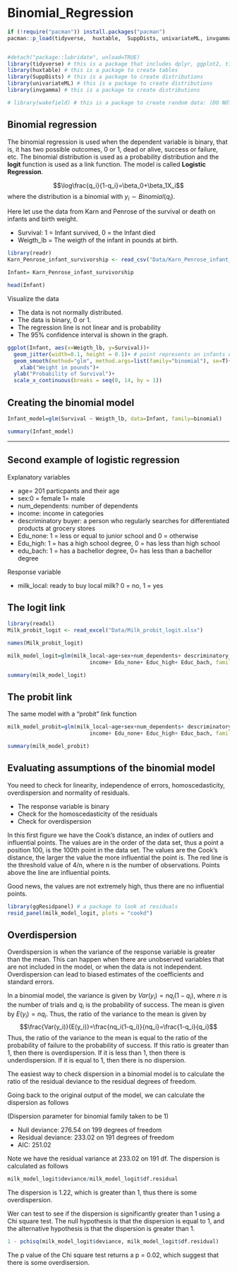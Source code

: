 # Binomial_Regression

```r
if (!require("pacman")) install.packages("pacman")
pacman::p_load(tidyverse,  huxtable,  SuppDists, univariateML, invgamma)


#detach("package::lubridate", unload=TRUE)
library(tidyverse) # this is a package that includes dplyr, ggplot2, tidyr, readr, purrr, tibble, stringr, forcats
library(huxtable) # this is a package to create tables
library(SuppDists) # this is a package to create distributions
library(univariateML) # this is a package to create distributions
library(invgamma) # this is a package to create distributions

# library(wakefield) # this is a package to create random data: (DO NOT activate it as there multiple conflicts wit other packages), Use is this alternative wakefield::r_sample_binary(50, x = 0:1, prob =c(0.3, 0.7), name = "Binary")

```



## Binomial regression

The binomial regression is used when the dependent variable is binary, that is, it has two possible outcomes, 0 or 1, dead or alive, success or failure, etc. The binomial distribution is used as a probability distribution and the **logit** function is used as a link function. The model is called **Logistic Regression**.

$$\log\frac{q_i}{1-q_i}=\beta_0+\beta_1X_i$$
where the distribution is a binomial with $y_i\sim Binomial\left(q_i\right)$.

Here let use the data from Karn and Penrose of the survival or death on infants and birth weight.

 - Survival:  1 = Infant survived, 0 = the Infant died
 - Weigth_lb = The weigth of the infant in pounds at birth.
 
 
```r
library(readr)
Karn_Penrose_infant_survivorship <- read_csv("Data/Karn_Penrose_infant_survivorship.csv")

Infant= Karn_Penrose_infant_survivorship

head(Infant)

```

Visualize the data

- The data is not normally distributed.
- The data is binary, 0 or 1.
- The regression line is not linear and is probability
- The 95% confidence interval is shown in the graph.




```r
ggplot(Infant, aes(x=Weigth_lb, y=Survival))+
  geom_jitter(width=0.1, height = 0.1)+ # point represents an infants outcome
  geom_smooth(method="glm", method.args=list(family="binomial"), se=T)+ 
    xlab("Weight in pounds")+
  ylab("Probability of Survival")+
  scale_x_continuous(breaks = seq(0, 14, by = 1))


```

## Creating the binomial model


```r
Infant_model=glm(Survival ~ Weigth_lb, data=Infant, family=binomial)

summary(Infant_model)
```

**** 

## Second example of logistic regression

Explanatory variables 

- age= 201 particpants and their age
- sex:0 = female 1= male
- num_dependents: number of dependents
- income: income in categories
- descriminatory buyer: a person who regularly searches for differentiated products at grocery stores
- Edu_none: 1 = less or equal to junior school and 0 = otherwise
- Edu_high: 1 = has a high school degree, 0 = has less than high school
- edu_bach: 1 = has a bachellor degree, 0= has less than a bachellor degree

Response variable

- milk_local: ready to buy local milk? 0 = no, 1 = yes

## The logit link

```r
library(readxl)
Milk_probit_logit <- read_excel("Data/Milk_probit_logit.xlsx")

names(Milk_probit_logit)
```

```r

milk_model_logit=glm(milk_local~age+sex+num_dependents+ descriminatory_buyer+
                          income+ Edu_none+ Educ_high+ Educ_bach, family=binomial(link=logit), data=Milk_probit_logit)

summary(milk_model_logit)


```


## The probit link

The same model with a "probit" link function


```r
milk_model_probit=glm(milk_local~age+sex+num_dependents+ descriminatory_buyer+
                          income+ Edu_none+ Educ_high+ Educ_bach, family=binomial(link=probit), data=Milk_probit_logit)

summary(milk_model_probit)

```

## Evaluating assumptions of the binomial model

You need to check for linearity, independence of errors, homoscedasticity, overdispersion and normality of residuals.

- The response variable is binary
- Check for the homoscedasticity of the residuals
- Check for overdispersion

In this first figure we have the Cook's distance, an index of outliers and influential points.  The values are in the order of the data set, thus a point a position 100, is the 100th point in the data set. The values are the Cook's distance, the larger the value the more influential the point is. The red line is the threshold value of 4/n, where n is the number of observations. Points above the line are influential points.

Good news, the values are not extremely high, thus there are no influential points.


```r
library(ggResidpanel) # a package to look at residuals
resid_panel(milk_model_logit, plots = "cookd")
```



## Overdispersion
Overdispersion is when the variance of the response variable is greater than the mean. This can happen when there are unobserved variables that are not included in the model, or when the data is not independent. Overdispersion can lead to biased estimates of the coefficients and standard errors.

In a binomial model, the variance is given by $Var(y_i)=nq_i(1-q_i)$, where $n$ is the number of trials and $q_i$ is the probability of success. The mean is given by $E(y_i)=nq_i$. Thus, the ratio of the variance to the mean is given by
$$\frac{Var(y_i)}{E(y_i)}=\frac{nq_i(1-q_i)}{nq_i}=\frac{1-q_i}{q_i}$$
Thus, the ratio of the variance to the mean is equal to the ratio of the probability of failure to the probability of success. If this ratio is greater than 1, then there is overdispersion. If it is less than 1, then there is underdispersion. If it is equal to 1, then there is no dispersion.


The easiest way to check dispersion in a binomial model is to calculate the ratio of the residual deviance to the residual degrees of freedom.

Going back to the original output of the model, we can calculate the dispersion as follows



(Dispersion parameter for binomial family taken to be 1)

  - Null deviance: 276.54  on 199  degrees of freedom
  - Residual deviance: 233.02  on 191  degrees of freedom
  - AIC: 251.02

Note we have the residual variance at 233.02 on 191 df. The dispersion is calculated as follows

```r
milk_model_logit$deviance/milk_model_logit$df.residual
```

The dispersion is 1.22, which is greater than 1, thus there is some overdispersion. 


Wer can test to see if the dispersion is significantly greater than 1 using a Chi square test. The null hypothesis is that the dispersion is equal to 1, and the alternative hypothesis is that the dispersion is greater than 1.

```r
1 - pchisq(milk_model_logit$deviance, milk_model_logit$df.residual)
```

The p value of the Chi square test returns a p = 0.02, which suggest that there is some overdisersion. 




